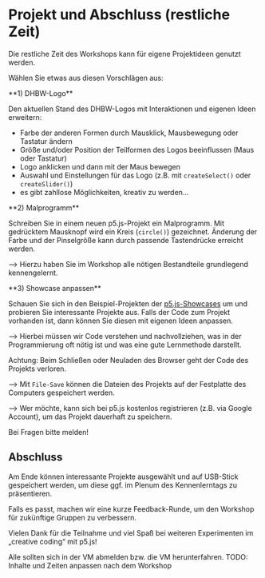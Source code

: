 

# Projekt und Abschluss (restliche Zeit)

Die restliche Zeit des Workshops kann für eigene Projektideen genutzt werden.

Wählen Sie etwas aus diesen Vorschlägen aus:

<Callout type="info" emoji="👨🏻‍💻">
**1) DHBW-Logo** 

Den aktuellen Stand des DHBW-Logos mit Interaktionen und eigenen Ideen erweitern: 

- Farbe der anderen Formen durch Mausklick, Mausbewegung oder Tastatur ändern
- Größe und/oder Position der Teilformen des Logos beeinflussen (Maus oder Tastatur)
- Logo anklicken und dann mit der Maus bewegen
- Auswahl und Einstellungen für das Logo (z.B. mit `createSelect()` oder `createSlider()`)
- es gibt zahllose Möglichkeiten, kreativ zu werden…
</Callout>

<Callout type="info" emoji="👨🏻‍💻">
**2) Malprogramm** 

Schreiben Sie in einem neuen p5.js-Projekt ein Malprogramm. Mit gedrücktem Mausknopf wird ein Kreis (`circle()`) gezeichnet. Änderung der Farbe und der Pinselgröße kann durch passende Tastendrücke erreicht werden.

&xrarr; Hierzu haben Sie im Workshop alle nötigen Bestandteile grundlegend kennengelernt.
</Callout>

<Callout type="info" emoji="👨🏻‍💻">
**3) Showcase anpassen**

Schauen Sie sich in den Beispiel-Projekten der [p5.js-Showcases](https://showcase.p5js.org/#/) um und probieren Sie interessante Projekte aus. Falls der Code zum Projekt vorhanden ist, dann können Sie diesen mit eigenen Ideen anpassen.

&xrarr; Hierbei müssen wir Code verstehen und nachvollziehen, was in der Programmierung oft nötig ist und was eine gute Lernmethode darstellt.
</Callout>

<Callout type="warning">
Achtung: Beim Schließen oder Neuladen des Browser geht der Code des Projekts verloren.

&xrarr; Mit `File-Save` können die Dateien des Projekts auf der Festplatte des Computers gespeichert werden.

&xrarr;  Wer möchte, kann sich bei p5.js kostenlos registrieren (z.B. via Google Account), um das Projekt dauerhaft zu speichern. 
</Callout>

<Callout>
Bei Fragen bitte melden!
</Callout>

## Abschluss

Am Ende können interessante Projekte ausgewählt und auf USB-Stick gespeichert werden, um diese ggf. im Plenum des Kennenlerntags zu präsentieren.

Falls es passt, machen wir eine kurze Feedback-Runde, um den Workshop für zukünftige Gruppen zu verbessern.

Vielen Dank für die Teilnahme und viel Spaß bei weiteren Experimenten im „creative coding“ mit p5.js!

<Callout type="warning">
Alle sollten sich in der VM abmelden bzw. die VM herunterfahren.
</Callout>

<Callout type="error">
TODO: Inhalte und Zeiten anpassen nach dem Workshop
</Callout>